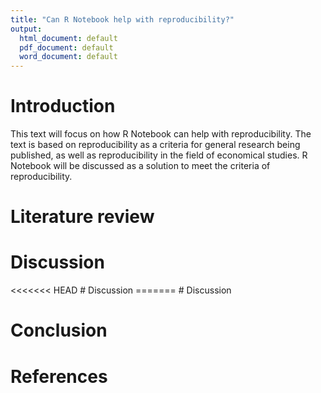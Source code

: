 ```yaml
---
title: "Can R Notebook help with reproducibility?"
output:
  html_document: default
  pdf_document: default
  word_document: default
---
```


# Introduction

This text will focus on how R Notebook can help with reproducibility. The text is based on reproducibility as a criteria for general research being published, as well as reproducibility in the field of economical studies. R Notebook will be discussed as a solution to meet the criteria of reproducibility.

# Literature review








# Discussion




<<<<<<< HEAD
# Discussion 
=======
# Discussion


# Conclusion

# References


